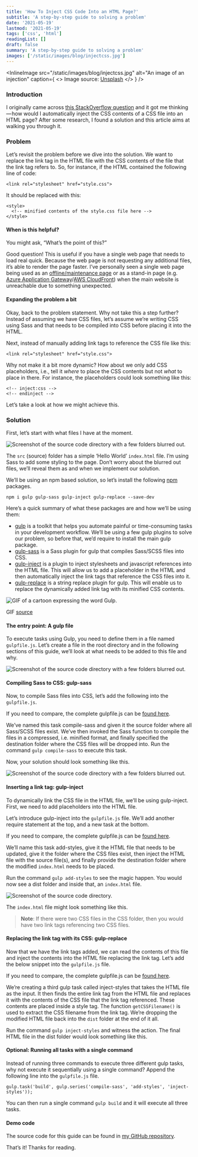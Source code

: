 ```yaml
---
title: 'How To Inject CSS Code Into an HTML Page?'
subtitle: 'A step-by-step guide to solving a problem'
date: '2021-05-19'
lastmod: '2021-05-19'
tags: ['css', 'html']
readingList: []
draft: false
summary: 'A step-by-step guide to solving a problem'
images: ['/static/images/blog/injectcss.jpg']
---
```


<InlineImage
  src="/static/images/blog/injectcss.jpg"
  alt="An image of an injection"
  caption={
    <>
      Image source: <a href="https://unsplash.com/photos/r6u-fhltchE">Unsplash</a>
    </>
  }
/>

### Introduction

I originally came across [this StackOverflow question](https://stackoverflow.com/q/60914292/11480716) and it got me thinking — how would I automatically inject the CSS contents of a CSS file into an HTML page? After some research, I found a solution and this article aims at walking you through it.

### Problem

Let’s revisit the problem before we dive into the solution. We want to replace the link tag in the HTML file with the CSS contents of the file that the link tag refers to. So, for instance, if the HTML contained the following line of code:

```
<link rel="stylesheet" href="style.css">
```

It should be replaced with this:

```
<style>
  <!-- minified contents of the style.css file here -->
</style>
```

#### When is this helpful?

You might ask, “What’s the point of this?”

Good question! This is useful if you have a single web page that needs to load real quick. Because the web page is not requesting any additional files, it’s able to render the page faster. I’ve personally seen a single web page being used as an [offline/maintenance page](https://docs.microsoft.com/en-us/aspnet/web-forms/overview/deployment/advanced-enterprise-web-deployment/taking-web-applications-offline-with-web-deploy#adding-an-app_offline-file-to-a-web-application-project) or as a stand-in page (e.g. [Azure Application Gateway](https://docs.microsoft.com/en-us/azure/application-gateway/custom-error)/[AWS CloudFront](https://docs.aws.amazon.com/AmazonCloudFront/latest/DeveloperGuide/custom-error-pages.html)) when the main website is unreachable due to something unexpected.

#### Expanding the problem a bit

Okay, back to the problem statement. Why not take this a step further? Instead of assuming we have CSS files, let’s assume we’re writing CSS using Sass and that needs to be compiled into CSS before placing it into the HTML.

Next, instead of manually adding link tags to reference the CSS file like this:

```
<link rel="stylesheet" href="style.css">
```

Why not make it a bit more dynamic? How about we only add CSS placeholders, i.e., tell it _where_ to place the CSS contents but not _what_ to place in there. For instance, the placeholders could look something like this:

```
<!-- inject:css -->
<!-- endinject -->
```

Let’s take a look at how we might achieve this.

### Solution

First, let’s start with what files I have at the moment.

![Screenshot of the source code directory with a few folders blurred out.](/static/posts/1_zOSrXl3ly7qzb6xoIVXq-A.png)

The `src` (source) folder has a simple ‘Hello World’ `index.html` file. I’m using Sass to add some styling to the page. Don’t worry about the blurred out files, we’ll reveal them as and when we implement our solution.

We’ll be using an npm based solution, so let’s install the following [npm](https://www.npmjs.com/) packages.

```
npm i gulp gulp-sass gulp-inject gulp-replace --save-dev
```

Here’s a quick summary of what these packages are and how we’ll be using them:

- [gulp](https://www.npmjs.com/package/gulp) is a toolkit that helps you automate painful or time-consuming tasks in your development workflow. We’ll be using a few gulp plugins to solve our problem, so before that, we’d require to install the main gulp package.
- [gulp-sass](https://www.npmjs.com/package/gulp-sass) is a Sass plugin for gulp that compiles Sass/SCSS files into CSS.
- [gulp-inject](https://www.npmjs.com/package/gulp-inject) is a plugin to inject stylesheets and javascript references into the HTML file. This will allow us to add a placeholder in the HTML and then automatically inject the link tags that reference the CSS files into it.
- [gulp-replace](https://www.npmjs.com/package/gulp-replace) is a string replace plugin for gulp. This will enable us to replace the dynamically added link tag with its minified CSS contents.

![GIF of a cartoon expressing the word Gulp.](/static/posts/1_zQg5dZc9IV-IZr8h96RMsA.gif)

GIF [source](https://giphy.com/gifs/season-3-the-simpsons-3x11-l2Jee1D2ScXZPraus)

#### The entry point: A gulp file

To execute tasks using Gulp, you need to define them in a file named `gulpfile.js`. Let’s create a file in the root directory and in the following sections of this guide, we’ll look at what needs to be added to this file and why.

![Screenshot of the source code directory with a few folders blurred out.](/static/posts/1_hXFFpnFLTHnRsYE7mEM6og.png)

#### Compiling Sass to CSS: gulp-sass

Now, to compile Sass files into CSS, let’s add the following into the `gulpfile.js`.

If you need to compare, the complete gulpfile.js can be [found here](https://github.com/ClydeDz/gulp-demo/blob/master/gulpfile.js).

We’ve named this task compile-sass and given it the source folder where all Sass/SCSS files exist. We’ve then invoked the Sass function to compile the files in a compressed, i.e. minified format, and finally specified the destination folder where the CSS files will be dropped into. Run the command `gulp compile-sass` to execute this task.

Now, your solution should look something like this.

![Screenshot of the source code directory with a few folders blurred out.](/static/posts/1_aT9u7BGAq2d0wQNUJOIsMA.png)

#### Inserting a link tag: gulp-inject

To dynamically link the CSS file in the HTML file, we’ll be using gulp-inject. First, we need to add placeholders into the HTML file.

Let’s introduce gulp-inject into the `gulpfile.js` file. We’ll add another require statement at the top, and a new task at the bottom.

If you need to compare, the complete gulpfile.js can be [found here](https://github.com/ClydeDz/gulp-demo/blob/master/gulpfile.js).

We’ll name this task add-styles, give it the HTML file that needs to be updated, give it the folder where the CSS files exist, then inject the HTML file with the source file(s), and finally provide the destination folder where the modified `index.html` needs to be placed.

Run the command `gulp add-styles` to see the magic happen. You would now see a dist folder and inside that, an `index.html` file.

![Screenshot of the source code directory.](/static/posts/1_SFrrHu6XcXNkZc2vJOXGag.png)

The `index.html` file might look something like this.

> **Note**: If there were two CSS files in the CSS folder, then you would have two link tags referencing two CSS files.

#### Replacing the link tag with its CSS: gulp-replace

Now that we have the link tags added, we can read the contents of this file and inject the contents into the HTML file replacing the link tag. Let’s add the below snippet into the `gulpfile.js` file.

If you need to compare, the complete gulpfile.js can be [found here](https://github.com/ClydeDz/gulp-demo/blob/master/gulpfile.js).

We’re creating a third gulp task called inject-styles that takes the HTML file as the input. It then finds the entire link tag from the HTML file and replaces it with the contents of the CSS file that the link tag referenced. These contents are placed inside a style tag. The function `getCSSFilename()` is used to extract the CSS filename from the link tag. We’re dropping the modified HTML file back into the `dist` folder at the end of it all.

Run the command `gulp inject-styles` and witness the action. The final HTML file in the dist folder would look something like this.

#### Optional: Running all tasks with a single command

Instead of running three commands to execute three different gulp tasks, why not execute it sequentially using a single command? Append the following line into the `gulpfile.js` file.

```
gulp.task('build', gulp.series('compile-sass', 'add-styles', 'inject-styles'));
```

You can then run a single command `gulp build` and it will execute all three tasks.

#### Demo code

The source code for this guide can be found in [my GitHub repository](https://github.com/ClydeDz/gulp-demo).

That’s it! Thanks for reading.
